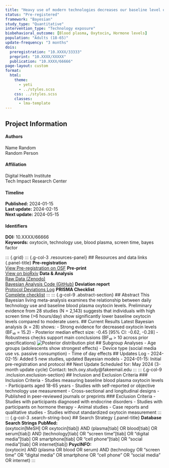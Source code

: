 ```yaml
---
title: "Heavy use of modern technologies decreases our baseline level of blood plasma oxytocin: A bayesian framework model and living meta-analyses"
status: "Pre-registered"
framework: "Bayesian"
study_type: "Quantitative"
intervention_type: "Technology exposure"
biobehavioral_outcome: [Blood plasma, Oxytocin, Hormone levels]
population: "Adults (18-65)"
update-frequency: "3 months"
dois:
  preregistration: "10.XXXX/33333"
  preprint: "10.XXXX/XXXXX"
  publication: "10.XXXX/66666"
page-layout: custom
format:
  html:
    theme: 
      - yeti
      - ../styles.scss
    css: ../styles.scss 
    classes:
      - lma-template
---
```

::: {.callout-note .meta-info-container}
## Project Information
::: {.meta-grid}
::: {.meta-column}
#### Authors
Name Random  
Random Person
:::
::: {.meta-column}
#### Affiliation
Digital Health Institute  
Tech Impact Research Center
:::
::: {.meta-column}
#### Timeline
**Published:** 2024-01-15  
**Last update:** 2024-02-15  
**Next update:** 2024-05-15
:::
::: {.meta-column}
#### Identifiers
**DOI:** 10.XXXX/66666  
**Keywords:** oxytocin, technology use, blood plasma, screen time, bayes factor
:::
:::
:::
::: {.grid}
::: {.g-col-3 .resources-panel}
## Resources and data links {.panel-title}
**Pre-registration**  
[View Pre-registration on OSF](https://osf.io/fake-reg-24680)
**Pre-print**  
[View on bioRxiv](https://biorxiv.org/fake-preprint-97531)
**Data & Analysis**  
[Raw Data (Zenodo)](https://zenodo.org/fake-data-13579)  
[Bayesian Analysis Code (GitHub)](https://github.com/fake-researcher/tech-oxy-bayes)
**Deviation report**  
[Protocol Deviations Log](https://osf.io/fake-deviations-24680)
**PRISMA Checklist**  
[Complete checklist](https://osf.io/fake-prisma-tech)
:::
::: {.g-col-9 .abstract-section}
## Abstract
This Bayesian living meta-analysis examines the relationship between daily technology use and baseline blood plasma oxytocin levels. Preliminary evidence from 28 studies (N = 2,143) suggests that individuals with high screen time (>6 hours/day) show significantly lower baseline oxytocin levels compared to moderate users.
## Current Results
Latest Bayesian analysis (k = 28) shows:
- Strong evidence for decreased oxytocin levels (BF₁₀ = 15.2)
- Posterior median effect size: -0.45 [95% CI: -0.62, -0.28]
- Robustness checks support main conclusions (BF₁₀ > 10 across prior specifications)
![Posterior distribution plot](https://fake-image-url.com/posterior-plot.png)
## Subgroup Analyses
- Age groups (adolescents show strongest effects)
- Device type (social media use vs. passive consumption)
- Time of day effects
## Updates Log
- 2024-02-15: Added 5 new studies, updated Bayesian models
- 2024-01-15: Initial pre-registration and protocol
## Next Update
Scheduled for: May 2024 (3-month update cycle)
Contact: tech.oxy.study@fakeemail.edu
:::
::: {.g-col-9 .inclusion.exclusion-section}
## Inclusion and Exclusion Criteria
### Inclusion Criteria
- Studies measuring baseline blood plasma oxytocin levels
- Participants aged 18-65 years
- Studies with self-reported or objective technology use measurement
- Cross-sectional and longitudinal designs
- Published in peer-reviewed journals or preprints
### Exclusion Criteria
- Studies with participants diagnosed with endocrine disorders
- Studies with participants on hormone therapy
- Animal studies
- Case reports and qualitative studies
- Studies without standardized oxytocin measurement
:::
::: {.g-col-3 .search-string-box}
## Search Strategy {.panel-title}
**Database Search Strings**
**PubMed:**  
(oxytocin[MeSH] OR oxytocin[tiab]) AND (plasma[tiab] OR blood[tiab] OR serum[tiab]) AND (technology[tiab] OR "screen time"[tiab] OR "digital media"[tiab] OR smartphone[tiab] OR "cell phone"[tiab] OR "social media"[tiab] OR internet[tiab])
**PsycINFO:**  
(oxytocin) AND (plasma OR blood OR serum) AND (technology OR "screen time" OR "digital media" OR smartphone OR "cell phone" OR "social media" OR internet)
:::

